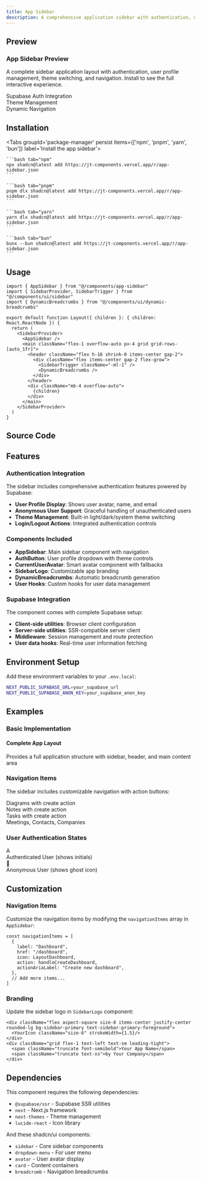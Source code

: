 ```yaml
---
title: App Sidebar
description: A comprehensive application sidebar with authentication, user profile management, theme switching, and dynamic breadcrumbs
---
```



## Preview

<RegistryPreview>
    <div className="flex items-center justify-center min-h-[400px] w-full">
        <div className="text-center space-y-4">
            <h3 className="text-lg font-semibold">App Sidebar Preview</h3>
            <p className="text-muted-foreground max-w-md">
                A complete sidebar application layout with authentication, user profile management, 
                theme switching, and navigation. Install to see the full interactive experience.
            </p>
            <div className="flex items-center gap-2 justify-center">
                <div className="w-3 h-3 bg-primary rounded-full"></div>
                <span className="text-sm">Supabase Auth Integration</span>
            </div>
            <div className="flex items-center gap-2 justify-center">
                <div className="w-3 h-3 bg-green-500 rounded-full"></div>
                <span className="text-sm">Theme Management</span>
            </div>
            <div className="flex items-center gap-2 justify-center">
                <div className="w-3 h-3 bg-blue-500 rounded-full"></div>
                <span className="text-sm">Dynamic Navigation</span>
            </div>
        </div>
    </div>
</RegistryPreview>

## Installation

<div className="w-full flex justify-end">
    <OpenInV0Button url="https://jt-components.vercel.app/r/app-sidebar.json" />
</div>

<Tabs groupId='package-manager' persist items={['npm', 'pnpm', 'yarn', 'bun']} label='Install the app sidebar'>

    ```bash tab="npm"
    npx shadcn@latest add https://jt-components.vercel.app/r/app-sidebar.json
    ```

    ```bash tab="pnpm"
    pnpm dlx shadcn@latest add https://jt-components.vercel.app/r/app-sidebar.json
    ```

    ```bash tab="yarn"
    yarn dlx shadcn@latest add https://jt-components.vercel.app/r/app-sidebar.json
    ```

    ```bash tab="bun"
    bunx --bun shadcn@latest add https://jt-components.vercel.app/r/app-sidebar.json
    ```
</Tabs>

## Usage

```tsx
import { AppSidebar } from "@/components/app-sidebar"
import { SidebarProvider, SidebarTrigger } from "@/components/ui/sidebar"
import { DynamicBreadcrumbs } from "@/components/ui/dynamic-breadcrumbs"
```

```tsx
export default function Layout({ children }: { children: React.ReactNode }) {
  return (
    <SidebarProvider>
      <AppSidebar />
      <main className="flex-1 overflow-auto px-4 grid grid-rows-[auto_1fr]">
        <header className="flex h-16 shrink-0 items-center gap-2">
          <div className="flex items-center gap-2 flex-grow">
            <SidebarTrigger className="-ml-1" />
            <DynamicBreadcrumbs />
          </div>
        </header>
        <div className="mb-4 overflow-auto">
          {children}
        </div>
      </main>
    </SidebarProvider>
  )
}
```

## Source Code

<RegistryExplorer 
  componentName="app-sidebar" 
  defaultSelectedFile="registry/app-sidebar/components/app-sidebar.tsx" 
/>

## Features

### Authentication Integration

The sidebar includes comprehensive authentication features powered by Supabase:

- **User Profile Display**: Shows user avatar, name, and email
- **Anonymous User Support**: Graceful handling of unauthenticated users
- **Theme Management**: Built-in light/dark/system theme switching
- **Login/Logout Actions**: Integrated authentication controls

### Components Included

- **AppSidebar**: Main sidebar component with navigation
- **AuthButton**: User profile dropdown with theme controls
- **CurrentUserAvatar**: Smart avatar component with fallbacks
- **SidebarLogo**: Customizable app branding
- **DynamicBreadcrumbs**: Automatic breadcrumb generation
- **User Hooks**: Custom hooks for user data management

### Supabase Integration

The component comes with complete Supabase setup:

- **Client-side utilities**: Browser client configuration
- **Server-side utilities**: SSR-compatible server client
- **Middleware**: Session management and route protection
- **User data hooks**: Real-time user information fetching

## Environment Setup

Add these environment variables to your `.env.local`:

```bash
NEXT_PUBLIC_SUPABASE_URL=your_supabase_url
NEXT_PUBLIC_SUPABASE_ANON_KEY=your_supabase_anon_key
```

## Examples

### Basic Implementation

<Card className="items-center justify-center min-h-[200px] bg-background shadow-none p-4">
    <div className="text-center space-y-2">
        <h4 className="font-medium">Complete App Layout</h4>
        <p className="text-sm text-muted-foreground">
            Provides a full application structure with sidebar, header, and main content area
        </p>
    </div>
</Card>

### Navigation Items

The sidebar includes customizable navigation with action buttons:

<Card className="items-center justify-center min-h-[200px] bg-background shadow-none p-4">
    <div className="space-y-3">
        <div className="flex items-center gap-2">
            <div className="w-2 h-2 bg-blue-500 rounded-full"></div>
            <span className="text-sm">Diagrams with create action</span>
        </div>
        <div className="flex items-center gap-2">
            <div className="w-2 h-2 bg-green-500 rounded-full"></div>
            <span className="text-sm">Notes with create action</span>
        </div>
        <div className="flex items-center gap-2">
            <div className="w-2 h-2 bg-purple-500 rounded-full"></div>
            <span className="text-sm">Tasks with create action</span>
        </div>
        <div className="flex items-center gap-2">
            <div className="w-2 h-2 bg-orange-500 rounded-full"></div>
            <span className="text-sm">Meetings, Contacts, Companies</span>
        </div>
    </div>
</Card>

### User Authentication States

<Card className="items-center justify-center min-h-[200px] bg-background shadow-none p-4">
    <div className="space-y-3">
        <div className="flex items-center gap-2">
            <div className="w-6 h-6 bg-primary rounded-full flex items-center justify-center text-xs text-primary-foreground">A</div>
            <span className="text-sm">Authenticated User (shows initials)</span>
        </div>
        <div className="flex items-center gap-2">
            <div className="w-6 h-6 bg-muted rounded-full flex items-center justify-center">👤</div>
            <span className="text-sm">Anonymous User (shows ghost icon)</span>
        </div>
    </div>
</Card>

## Customization

### Navigation Items

Customize the navigation items by modifying the `navigationItems` array in `AppSidebar`:

```tsx
const navigationItems = [
  {
    label: "Dashboard",
    href: "/dashboard",
    icon: LayoutDashboard,
    action: handleCreateDashboard,
    actionAriaLabel: "Create new dashboard",
  },
  // Add more items...
]
```

### Branding

Update the sidebar logo in `SidebarLogo` component:

```tsx
<div className="flex aspect-square size-8 items-center justify-center rounded-lg bg-sidebar-primary text-sidebar-primary-foreground">
  <YourIcon className="size-6" strokeWidth={1.5}/>
</div>
<div className="grid flex-1 text-left text-sm leading-tight">
  <span className="truncate font-semibold">Your App Name</span>
  <span className="truncate text-xs">by Your Company</span>
</div>
```

## Dependencies

This component requires the following dependencies:

- `@supabase/ssr` - Supabase SSR utilities
- `next` - Next.js framework
- `next-themes` - Theme management
- `lucide-react` - Icon library

And these shadcn/ui components:

- `sidebar` - Core sidebar components
- `dropdown-menu` - For user menu
- `avatar` - User avatar display
- `card` - Content containers
- `breadcrumb` - Navigation breadcrumbs
